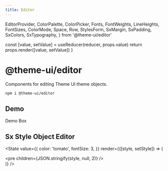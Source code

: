 ```yaml
---
title: Editor
---
```


  EditorProvider,
  ColorPalette,
  ColorPicker,
  Fonts,
  FontWeights,
  LineHeights,
  FontSizes,
  ColorMode,
  Space,
  Row,
  StylesForm,
  SxMargin,
  SxPadding,
  SxColors,
  SxTypography,
} from '@theme-ui/editor'


  const [value, setValue] = useReducer(reducer, props.value)
  return props.render([value, setValue])
}

# @theme-ui/editor

Components for editing Theme UI theme objects.

```sh
npm i @theme-ui/editor
```

## Demo

<EditorProvider>
  <Box
    sx={{
      p: 4,
      mb: 3,
      color: 'text',
      bg: 'background',
    }}>
    Demo Box
  </Box>
  <ColorPalette />
</EditorProvider>

## Sx Style Object Editor

<State
  value={{
    color: 'tomato',
    fontSize: 3,
  }}
  render={([style, setStyle]) => (
    <div>
      <pre
        children={JSON.stringify(style, null, 2)}
      />
      <SxPadding
        value={style}
        onChange={setStyle}
      />
      <SxColors
        value={style}
        onChange={setStyle}
      />
    </div>
  )}
/>
